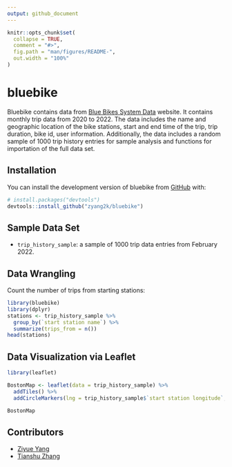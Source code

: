 ```yaml
---
output: github_document
---
```


<!-- README.md is generated from README.Rmd. Please edit that file -->

```r
knitr::opts_chunk$set(
  collapse = TRUE,
  comment = "#>",
  fig.path = "man/figures/README-",
  out.width = "100%"
)
```

# bluebike

<!-- badges: start -->
<!-- badges: end -->

Bluebike contains data from [Blue Bikes System Data](https://www.bluebikes.com/system-data) website. It contains monthly trip data from 2020 to 2022. The data includes the name and geographic location of the bike stations, start and end time of the trip, trip duration, bike id, user information. Additionally, the data includes a random sample of 1000 trip history entries for sample analysis and functions for importation of the full data set.

## Installation

You can install the development version of bluebike from [GitHub](https://github.com/zyang2k/bluebike) with:

``` r
# install.packages("devtools")
devtools::install_github("zyang2k/bluebike")
```
## Sample Data Set

- `trip_history_sample`: a sample of 1000 trip data entries from February 2022.

## Data Wrangling

Count the number of trips from starting stations:

```r
library(bluebike)
library(dplyr)
stations <- trip_history_sample %>% 
  group_by(`start station name`) %>% 
  summarize(trips_from = n())
head(stations)
```

## Data Visualization via Leaflet

```r
library(leaflet)

BostonMap <- leaflet(data = trip_history_sample) %>% 
  addTiles() %>% 
  addCircleMarkers(lng = trip_history_sample$`start station longitude`, lat = trip_history_sample$`start station latitude`, radius = 0.1, color = "blue")

BostonMap
```


## Contributors
- [Ziyue Yang](https://github.com/zyang2k)
- [Tianshu Zhang](https://github.com/tianshu-zhang)
